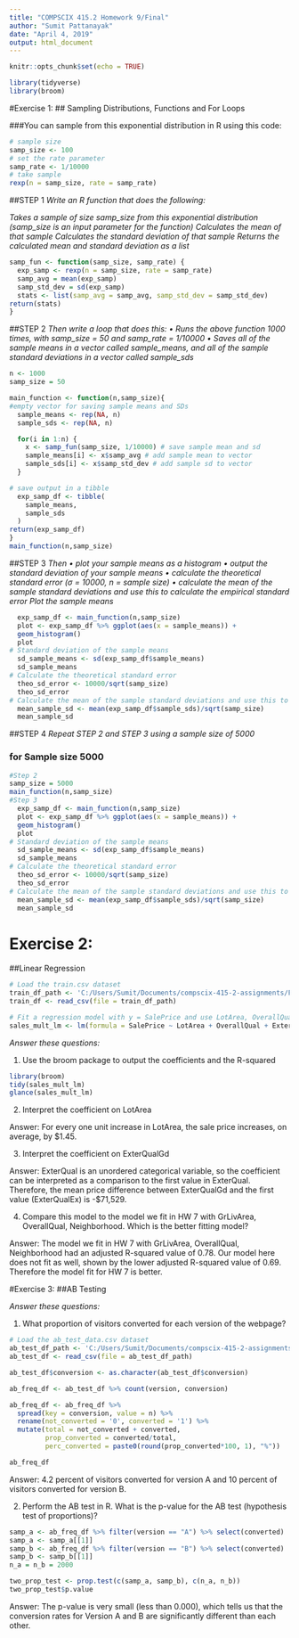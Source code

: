 ```yaml
---
title: "COMPSCIX 415.2 Homework 9/Final"
author: "Sumit Pattanayak"
date: "April 4, 2019"
output: html_document
---
```


```r
knitr::opts_chunk$set(echo = TRUE)
```

```r
library(tidyverse)
library(broom)
```

#Exercise 1:
## Sampling Distributions, Functions and For Loops

###You can sample from this exponential distribution in R using this code:
```r
# sample size
samp_size <- 100
# set the rate parameter
samp_rate <- 1/10000
# take sample
rexp(n = samp_size, rate = samp_rate)
```


##STEP 1
*Write an R function that does the following:*

*Takes a sample of size samp_size from this exponential distribution (samp_size is an input parameter for the function)*
*Calculates the mean of that sample*
*Calculates the standard deviation of that sample*
*Returns the calculated mean and standard deviation as a list*

```r
samp_fun <- function(samp_size, samp_rate) {
  exp_samp <- rexp(n = samp_size, rate = samp_rate)
  samp_avg = mean(exp_samp)
  samp_std_dev = sd(exp_samp)
  stats <- list(samp_avg = samp_avg, samp_std_dev = samp_std_dev)
return(stats)
}
```

##STEP 2
*Then write a loop that does this:*
*• Runs the above function 1000 times, with samp_size = 50 and samp_rate = 1/10000*
*• Saves all of the sample means in a vector called sample_means, and all of the sample standard deviations in a vector called sample_sds*
```r
n <- 1000
samp_size = 50

main_function <- function(n,samp_size){
#empty vector for saving sample means and SDs
  sample_means <- rep(NA, n)
  sample_sds <- rep(NA, n)

  for(i in 1:n) {
    x <- samp_fun(samp_size, 1/10000) # save sample mean and sd
    sample_means[i] <- x$samp_avg # add sample mean to vector
    sample_sds[i] <- x$samp_std_dev # add sample sd to vector
  }

# save output in a tibble
  exp_samp_df <- tibble(
    sample_means, 
    sample_sds
  )
return(exp_samp_df)
}
main_function(n,samp_size)
```

##STEP 3
*Then*
*• plot your sample means as a histogram*
*• output the standard deviation of your sample means*
*• calculate the theoretical standard error (σ = 10000, n = sample size)*
*• calculate the mean of the sample standard deviations and use this to calculate the empirical standard error*
*Plot the sample means*
```r
  exp_samp_df <- main_function(n,samp_size)
  plot <- exp_samp_df %>% ggplot(aes(x = sample_means)) +
  geom_histogram()
  plot
# Standard deviation of the sample means
  sd_sample_means <- sd(exp_samp_df$sample_means)
  sd_sample_means
# Calculate the theoretical standard error
  theo_sd_error <- 10000/sqrt(samp_size)
  theo_sd_error
# Calculate the mean of the sample standard deviations and use this to calculate the   empirical standard error
  mean_sample_sd <- mean(exp_samp_df$sample_sds)/sqrt(samp_size)
  mean_sample_sd
```

##STEP 4
*Repeat STEP 2 and STEP 3 using a sample size of 5000*


### for Sample size 5000
```r
#Step 2
samp_size = 5000
main_function(n,samp_size)
#Step 3
  exp_samp_df <- main_function(n,samp_size)
  plot <- exp_samp_df %>% ggplot(aes(x = sample_means)) +
  geom_histogram()
  plot
# Standard deviation of the sample means
  sd_sample_means <- sd(exp_samp_df$sample_means)
  sd_sample_means
# Calculate the theoretical standard error
  theo_sd_error <- 10000/sqrt(samp_size)
  theo_sd_error
# Calculate the mean of the sample standard deviations and use this to calculate the   empirical standard error
  mean_sample_sd <- mean(exp_samp_df$sample_sds)/sqrt(samp_size)
  mean_sample_sd
```

# Exercise 2:
##Linear Regression

```r
# Load the train.csv dataset
train_df_path <- 'C:/Users/Sumit/Documents/compscix-415-2-assignments/Final/train.csv'
train_df <- read_csv(file = train_df_path)

# Fit a regression model with y = SalePrice and use LotArea, OverallQual, and ExterQual as features
sales_mult_lm <- lm(formula = SalePrice ~ LotArea + OverallQual + ExterQual, data = train_df)
```

*Answer these questions:*

1. Use the broom package to output the coefficients and the R-squared
```r
library(broom)
tidy(sales_mult_lm)
glance(sales_mult_lm)
```

2. Interpret the coefficient on LotArea

Answer: For every one unit increase in LotArea, the sale price increases, on average, by $1.45.

3. Interpret the coefficient on ExterQualGd

Answer: ExterQual is an unordered categorical variable, so the coefficient can be interpreted as a comparison to the first value in ExterQual. Therefore, the mean price difference between ExterQualGd and the first value (ExterQualEx) is -$71,529.

4. Compare this model to the model we fit in HW 7 with GrLivArea, OverallQual, Neighborhood. Which is the better fitting model?

Answer: The model we fit in HW 7 with GrLivArea, OverallQual, Neighborhood had an adjusted R-squared value of 0.78. Our model here does not fit as well, shown by the lower adjusted R-squared value of 0.69. Therefore the model fit for HW 7 is better.

#Exercise 3:
##AB Testing


*Answer these questions:*

1. What proportion of visitors converted for each version of the webpage?
```r
# Load the ab_test_data.csv dataset
ab_test_df_path <- 'C:/Users/Sumit/Documents/compscix-415-2-assignments/Final/ab_test_data.csv'
ab_test_df <- read_csv(file = ab_test_df_path)

ab_test_df$conversion <- as.character(ab_test_df$conversion)

ab_freq_df <- ab_test_df %>% count(version, conversion)

ab_freq_df <- ab_freq_df %>% 
  spread(key = conversion, value = n) %>%
  rename(not_converted = '0', converted = '1') %>%
  mutate(total = not_converted + converted,
         prop_converted = converted/total,
         perc_converted = paste0(round(prop_converted*100, 1), "%"))

ab_freq_df
```
Answer: 4.2 percent of visitors converted for version A and 10 percent of visitors converted for version B.

2. Perform the AB test in R. What is the p-value for the AB test (hypothesis test of proportions)?

```r
samp_a <- ab_freq_df %>% filter(version == "A") %>% select(converted)
samp_a <- samp_a[[1]]
samp_b <- ab_freq_df %>% filter(version == "B") %>% select(converted)
samp_b <- samp_b[[1]]
n_a = n_b = 2000

two_prop_test <- prop.test(c(samp_a, samp_b), c(n_a, n_b))
two_prop_test$p.value
```

Answer: The p-value is very small (less than 0.000), which tells us that the conversion rates for Version A and B are significantly different than each other.